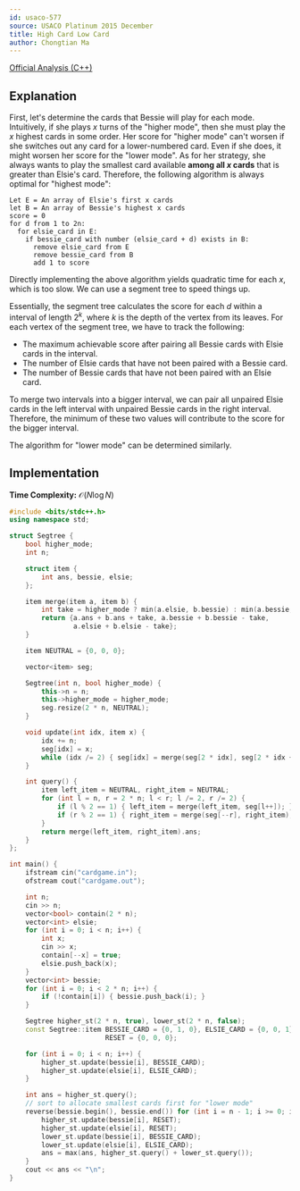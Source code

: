 ```yaml
---
id: usaco-577
source: USACO Platinum 2015 December
title: High Card Low Card
author: Chongtian Ma
---
```


[Official Analysis (C++)](https://usaco.org/current/data/sol_cardgame_platinum_dec15.html)

## Explanation

First, let's determine the cards that Bessie will play for each mode.
Intuitively, if she plays $x$ turns of the "higher mode", then she must play the
$x$ highest cards in some order. Her score for "higher mode" can't worsen if she
switches out any card for a lower-numbered card. Even if she does, it might
worsen her score for the "lower mode". As for her strategy, she always wants to
play the smallest card available **among all $x$ cards** that is greater than
Elsie's card. Therefore, the following algorithm is always optimal for "highest
mode":

```
Let E = An array of Elsie's first x cards
let B = An array of Bessie's highest x cards
score = 0
for d from 1 to 2n:
  for elsie_card in E:
    if bessie_card with number (elsie_card + d) exists in B:
      remove elsie_card from E
      remove bessie_card from B
      add 1 to score
```

Directly implementing the above algorithm yields quadratic time for each $x$,
which is too slow. We can use a segment tree to speed things up.

Essentially, the segment tree calculates the score for each $d$ within a
interval of length $2^k$, where $k$ is the depth of the vertex from its leaves.
For each vertex of the segment tree, we have to track the following:

- The maximum achievable score after pairing all Bessie cards with Elsie cards
  in the interval.
- The number of Elsie cards that have not been paired with a Bessie card.
- The number of Bessie cards that have not been paired with an Elsie card.

To merge two intervals into a bigger interval, we can pair all unpaired Elsie
cards in the left interval with unpaired Bessie cards in the right interval.
Therefore, the minimum of these two values will contribute to the score for the
bigger interval.

The algorithm for "lower mode" can be determined similarly.

## Implementation

**Time Complexity:** $\mathcal{O}(N \log N)$

<LanguageSection>

<CPPSection>

```cpp
#include <bits/stdc++.h>
using namespace std;

struct Segtree {
	bool higher_mode;
	int n;

	struct item {
		int ans, bessie, elsie;
	};

	item merge(item a, item b) {
		int take = higher_mode ? min(a.elsie, b.bessie) : min(a.bessie, b.elsie);
		return {a.ans + b.ans + take, a.bessie + b.bessie - take,
		        a.elsie + b.elsie - take};
	}

	item NEUTRAL = {0, 0, 0};

	vector<item> seg;

	Segtree(int n, bool higher_mode) {
		this->n = n;
		this->higher_mode = higher_mode;
		seg.resize(2 * n, NEUTRAL);
	}

	void update(int idx, item x) {
		idx += n;
		seg[idx] = x;
		while (idx /= 2) { seg[idx] = merge(seg[2 * idx], seg[2 * idx + 1]); }
	}

	int query() {
		item left_item = NEUTRAL, right_item = NEUTRAL;
		for (int l = n, r = 2 * n; l < r; l /= 2, r /= 2) {
			if (l % 2 == 1) { left_item = merge(left_item, seg[l++]); }
			if (r % 2 == 1) { right_item = merge(seg[--r], right_item); }
		}
		return merge(left_item, right_item).ans;
	}
};

int main() {
	ifstream cin("cardgame.in");
	ofstream cout("cardgame.out");

	int n;
	cin >> n;
	vector<bool> contain(2 * n);
	vector<int> elsie;
	for (int i = 0; i < n; i++) {
		int x;
		cin >> x;
		contain[--x] = true;
		elsie.push_back(x);
	}
	vector<int> bessie;
	for (int i = 0; i < 2 * n; i++) {
		if (!contain[i]) { bessie.push_back(i); }
	}

	Segtree higher_st(2 * n, true), lower_st(2 * n, false);
	const Segtree::item BESSIE_CARD = {0, 1, 0}, ELSIE_CARD = {0, 0, 1},
	                    RESET = {0, 0, 0};

	for (int i = 0; i < n; i++) {
		higher_st.update(bessie[i], BESSIE_CARD);
		higher_st.update(elsie[i], ELSIE_CARD);
	}

	int ans = higher_st.query();
	// sort to allocate smallest cards first for "lower mode"
	reverse(bessie.begin(), bessie.end()) for (int i = n - 1; i >= 0; i--) {
		higher_st.update(bessie[i], RESET);
		higher_st.update(elsie[i], RESET);
		lower_st.update(bessie[i], BESSIE_CARD);
		lower_st.update(elsie[i], ELSIE_CARD);
		ans = max(ans, higher_st.query() + lower_st.query());
	}
	cout << ans << "\n";
}
```

</CPPSection>

</LanguageSection>
